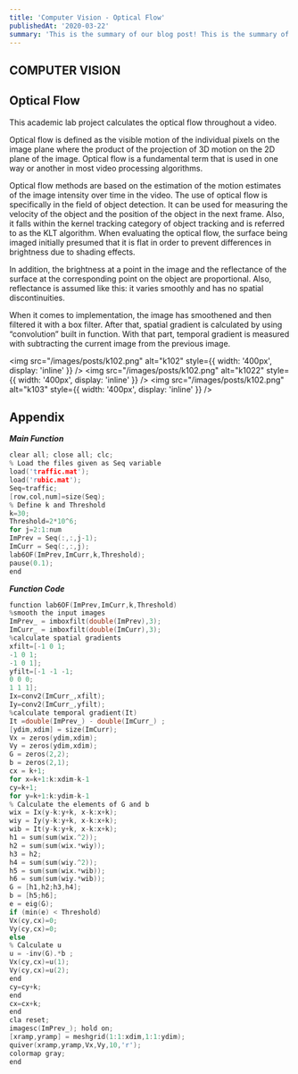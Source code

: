 ```yaml
---
title: 'Computer Vision - Optical Flow'
publishedAt: '2020-03-22'
summary: 'This is the summary of our blog post! This is the summary of our blog post! This is the summary of our blog post!'
---
```


<h2 style={{ color: '#fdba74' }}>COMPUTER VISION </h2>

## **Optical Flow**

This academic lab project calculates the optical flow throughout a video.

Optical flow is defined as the visible motion of the individual pixels on the image plane where the product of the projection of 3D motion on the 2D plane of the image. Optical flow is a fundamental term that is used in one way or another in most video processing algorithms.

Optical flow methods are based on the estimation of the motion estimates of the image intensity over time in the video. The use of optical flow is specifically in the field of object detection. It can be used for measuring the velocity of the object and the position of the object in the next frame. Also, it falls within the kernel tracking category of object tracking and is referred to as the KLT algorithm. When evaluating the optical flow, the surface being imaged initially presumed that it is flat in order to prevent differences in brightness due to shading effects.

In addition, the brightness at a point in the image and the reflectance of the surface at the corresponding point on the object are proportional. Also, reflectance is assumed like this: it varies smoothly and has no spatial discontinuities.

When it comes to implementation, the image has smoothened and then filtered it with a box filter. After that, spatial gradient is calculated by using “convolution” built in function. With that part, temporal gradient is measured with subtracting the current image from the previous image.

<img
  src="/images/posts/k102.png"
  alt="k102"
  style={{ width: '400px', display: 'inline' }}
/>
<img
  src="/images/posts/k102.png"
  alt="k1022"
  style={{ width: '400px', display: 'inline' }}
/>
<img
  src="/images/posts/k102.png"
  alt="k103"
  style={{ width: '400px', display: 'inline' }}
/>

## **Appendix**

**_Main Function_**

```c
clear all; close all; clc;
% Load the files given as Seq variable
load('traffic.mat');
load('rubic.mat');
Seq=traffic;
[row,col,num]=size(Seq);
% Define k and Threshold
k=30;
Threshold=2*10^6;
for j=2:1:num
ImPrev = Seq(:,:,j-1);
ImCurr = Seq(:,:,j);
lab6OF(ImPrev,ImCurr,k,Threshold);
pause(0.1);
end
```

**_Function Code_**

```c
function lab6OF(ImPrev,ImCurr,k,Threshold)
%smooth the input images
ImPrev_ = imboxfilt(double(ImPrev),3);
ImCurr_ = imboxfilt(double(ImCurr),3);
%calculate spatial gradients
xfilt=[-1 0 1;
-1 0 1;
-1 0 1];
yfilt=[-1 -1 -1;
0 0 0;
1 1 1];
Ix=conv2(ImCurr_,xfilt);
Iy=conv2(ImCurr_,yfilt);
%calculate temporal gradient(It)
It =double(ImPrev_) - double(ImCurr_) ;
[ydim,xdim] = size(ImCurr);
Vx = zeros(ydim,xdim);
Vy = zeros(ydim,xdim);
G = zeros(2,2);
b = zeros(2,1);
cx = k+1;
for x=k+1:k:xdim-k-1
cy=k+1;
for y=k+1:k:ydim-k-1
% Calculate the elements of G and b
wix = Ix(y-k:y+k, x-k:x+k);
wiy = Iy(y-k:y+k, x-k:x+k);
wib = It(y-k:y+k, x-k:x+k);
h1 = sum(sum(wix.^2));
h2 = sum(sum(wix.*wiy));
h3 = h2;
h4 = sum(sum(wiy.^2));
h5 = sum(sum(wix.*wib));
h6 = sum(sum(wiy.*wib));
G = [h1,h2;h3,h4];
b = [h5;h6];
e = eig(G);
if (min(e) < Threshold)
Vx(cy,cx)=0;
Vy(cy,cx)=0;
else
% Calculate u
u = -inv(G).*b ;
Vx(cy,cx)=u(1);
Vy(cy,cx)=u(2);
end
cy=cy+k;
end
cx=cx+k;
end
cla reset;
imagesc(ImPrev_); hold on;
[xramp,yramp] = meshgrid(1:1:xdim,1:1:ydim);
quiver(xramp,yramp,Vx,Vy,10,'r');
colormap gray;
end
```
